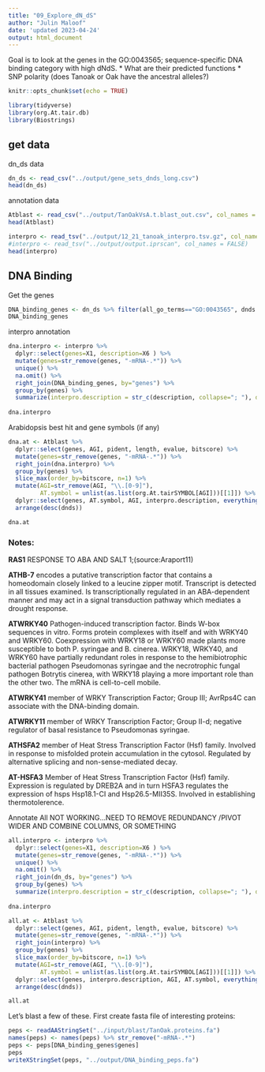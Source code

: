 ```yaml
---
title: "09_Explore_dN_dS"
author: "Julin Maloof"
date: 'updated 2023-04-24'
output: html_document
---
```


Goal is to look at the genes in the  GO:0043565; sequence-specific DNA binding category with high dNdS.
* What are their predicted functions
* SNP polarity (does Tanoak or Oak have the ancestral alleles?)

```r
knitr::opts_chunk$set(echo = TRUE)
```

```r
library(tidyverse)
library(org.At.tair.db)
library(Biostrings)
```

## get data

dn_ds data
```r
dn_ds <- read_csv("../output/gene_sets_dnds_long.csv")
head(dn_ds)
```

annotation data
```r
Atblast <- read_csv("../output/TanOakVsA.t.blast_out.csv", col_names = str_split("genes AGI pident length mismatch gapopen qstart qend sstart send evalue bitscore", " ")[[1]])
head(Atblast)
```


```r
interpro <- read_tsv("../output/12_21_tanoak_interpro.tsv.gz", col_names = FALSE)
#interpro <- read_tsv("../output/output.iprscan", col_names = FALSE)
head(interpro)
```


## DNA Binding

Get the genes
```r
DNA_binding_genes <- dn_ds %>% filter(all_go_terms=="GO:0043565", dnds >= 1.4)
DNA_binding_genes
```

interpro annotation

```r
dna.interpro <- interpro %>% 
  dplyr::select(genes=X1, description=X6 ) %>% 
  mutate(genes=str_remove(genes, "-mRNA-.*")) %>%
  unique() %>% 
  na.omit() %>% 
  right_join(DNA_binding_genes, by="genes") %>%
  group_by(genes) %>%
  summarize(interpro.description = str_c(description, collapse="; "), dnds=unique(dnds))
  
dna.interpro
```

Arabidopsis best hit and gene symbols (if any)

```r
dna.at <- Atblast %>%
  dplyr::select(genes, AGI, pident, length, evalue, bitscore) %>%
  mutate(genes=str_remove(genes, "-mRNA-.*")) %>%
  right_join(dna.interpro) %>%
  group_by(genes) %>%
  slice_max(order_by=bitscore, n=1) %>%
  mutate(AGI=str_remove(AGI, "\\.[0-9]"),
         AT.symbol = unlist(as.list(org.At.tairSYMBOL[AGI]))[[1]]) %>%
  dplyr::select(genes, AT.symbol, AGI, interpro.description, everything()) %>%
  arrange(desc(dnds))

dna.at
```

### Notes:

__RAS1__ RESPONSE TO ABA AND SALT 1;(source:Araport11)

__ATHB-7__ encodes a putative transcription factor that contains a homeodomain closely linked to a leucine zipper motif. Transcript is detected in all tissues examined. Is transcriptionally regulated in an ABA-dependent manner and may act in a signal transduction pathway which mediates a drought response.

__ATWRKY40__  	Pathogen-induced transcription factor. Binds W-box sequences in vitro. Forms protein complexes with itself and with WRKY40 and WRKY60. Coexpression with WRKY18 or WRKY60 made plants more susceptible to both P. syringae and B. cinerea. WRKY18, WRKY40, and WRKY60 have partially redundant roles in response to the hemibiotrophic bacterial pathogen Pseudomonas syringae and the necrotrophic fungal pathogen Botrytis cinerea, with WRKY18 playing a more important role than the other two. The mRNA is cell-to-cell mobile.

__ATWRKY41__ member of WRKY Transcription Factor; Group III; AvrRps4C can associate with the DNA-binding domain.

__ATWRKY11__ member of WRKY Transcription Factor; Group II-d; negative regulator of basal resistance to Pseudomonas syringae.

__ATHSFA2__ member of Heat Stress Transcription Factor (Hsf) family. Involved in response to misfolded protein accumulation in the cytosol. Regulated by alternative splicing and non-sense-mediated decay.

__AT-HSFA3__ Member of Heat Stress Transcription Factor (Hsf) family. Expression is regulated by DREB2A and in turn HSFA3 regulates the expression of hsps Hsp18.1-CI and Hsp26.5-MII35S. Involved in establishing thermotolerence.



Annotate All    NOT WORKING...NEED TO REMOVE REDUNDANCY /PIVOT WIDER AND COMBINE COLUMNS, OR SOMETHING
```r
all.interpro <- interpro %>% 
  dplyr::select(genes=X1, description=X6 ) %>% 
  mutate(genes=str_remove(genes, "-mRNA-.*")) %>%
  unique() %>% 
  na.omit() %>% 
  right_join(dn_ds, by="genes") %>%
  group_by(genes) %>%
  summarize(interpro.description = str_c(description, collapse="; "), dnds=unique(dnds))
  
dna.interpro

all.at <- Atblast %>%
  dplyr::select(genes, AGI, pident, length, evalue, bitscore) %>%
  mutate(genes=str_remove(genes, "-mRNA-.*")) %>%
  right_join(interpro) %>%
  group_by(genes) %>%
  slice_max(order_by=bitscore, n=1) %>%
  mutate(AGI=str_remove(AGI, "\\.[0-9]"),
         AT.symbol = unlist(as.list(org.At.tairSYMBOL[AGI]))[[1]]) %>%
  dplyr::select(genes, interpro.description, AGI, AT.symbol, everything()) %>%
  arrange(desc(dnds))

all.at
```


Let's blast a few of these.  First create fasta file of interesting proteins:

```r
peps <- readAAStringSet("../input/blast/TanOak.proteins.fa")
names(peps) <- names(peps) %>% str_remove("-mRNA-.*")
peps <- peps[DNA_binding_genes$genes]
peps
writeXStringSet(peps, "../output/DNA_binding_peps.fa")
```


